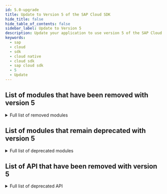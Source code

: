 ```yaml
---
id: 5.0-upgrade
title: Update to Version 5 of the SAP Cloud SDK
hide_title: false
hide_table_of_contents: false
sidebar_label: Update to Version 5
description: Update your application to use version 5 of the SAP Cloud SDK
keywords:
  - sap
  - cloud
  - sdk
  - cloud native
  - cloud sdk
  - sap cloud sdk
  - 5
  - Update
---
```


## List of modules that have been removed with version 5

<details>
    <summary>Full list of removed modules</summary>

- Blockchain:
  - `blockchain-business-services-sdk`
  - `blockchain-business-services-visibility`
  - `blockchain-client-fabric`
  - `blockchain-client-multichain`
  - `scp-blockchain`
- Neo related modules:
  - `auditlog-scp-neo`
  - `cloudplatform-connectivity-scp-neo`
  - `cloudplatform-core-scp-neo`
  - `scp-neo`
  - `security-scp-neo`
  - `tenant-scp-neo`
- Others:
  - `com.sap.cloud.sdk.archetypes:sdk-neo-javaee7`
  - `com.sap.cloud.sdk.plugins:plugins-parent`
  - `com.sap.cloud.sdk.plugins:scp-neo-maven-plugin`

</details>

## List of modules that remain deprecated with version 5

<details>
    <summary>Full list of deprecated modules</summary>

- `com.sap.cloud.sdk.s4hana:s4hana-connectivity`
- `com.sap.cloud.sdk.s4hana:s4hana-core`
- `com.sap.cloud.sdk.s4hana:rfc`
- `com.sap.cloud.sdk.datamodel:soap`
- `com.sap.cloud.sdk:sdk-sjb-bom`
- `com.sap.cloud.sdk.cloudplatform:auditlog-scp-cf`

</details>

## List of API that have been removed with version 5

<!-- vale off -->

<details>
  <summary>Full list of deprecated API</summary>
  <table>
    <thead>
      <tr>
        <td>
          <b>API</b>
        </td>
        <td>
          <b>Replacement</b>
        </td>
        <td>
          <b>Comment</b>
        </td>
      </tr>
    </thead>
    <tbody>
      <tr>
        <td>DefaultErpHttpDestination</td>
        <td>HttpDestination</td>
        <td>
          HttpDestination now automatically adds sap-client and sap-language
          headers defined on the destination
        </td>
      </tr>
      <tr>
        <td>ErpHttpDestination</td>
        <td>-</td>
        <td>No replacement necessary</td>
      </tr>
      <tr>
        <td>ErpHttpDestinationProperties</td>
        <td>-</td>
        <td>No replacement necessary</td>
      </tr>
      <tr>
        <td>ErpHttpDestinationUtils</td>
        <td>-</td>
        <td>No replacement necessary</td>
      </tr>
    </tbody>
  </table>
</details>

<!--
## Introduction

Version 5 of the SAP Cloud SDK is here and we highly recommend updating to it as soon as possible.
It brings various improvements while keeping the necessary adjustments to an absolute minimum.

There is a good chance that just bumping the version to `4.0.0` is already enough, without the need for any further adjustments.
In particular, updating may be straightforward if you are not using any deprecated API or spawn new threads.

:::note Release Blog Post
For more information also check out our [version 4 release blog post](https://blogs.sap.com/2022/10/20/version-4-of-the-sap-cloud-sdk-for-java-is-here/).
:::

## Before You Update

Before you increase the SAP Cloud SDK version to 4 it can be beneficial to migrate any usage of **deprecated API** first.
Follow the deprecation note of the Javadoc in case you are still using deprecated API from the SAP Cloud SDK.
All deprecated API is removed With version 4 (exception being audit logging).

 -->
<!-- vale off -->
<!--


<details>
    <summary>Full list of deprecated API</summary>

  <table>
    <thead>
        <tr>
            <td><b>API</b></td>
            <td><b>Replacement</b></td>
            <td><b>Comment</b></td>
        </tr>
    </thead>
    <tbody>
        <tr>
            <td>RequestAccessor</td>
            <td>RequestHeaderAccessor</td>
            <td></td>
        </tr>
        <tr>
            <td>RequestFacade</td>
            <td>RequestHeaderFacade</td>
            <td></td>
        </tr>
        <tr>
            <td>DefaultRequestFacade</td>
            <td>DefaultRequestHeaderFacade</td>
            <td></td>
        </tr>
        <tr>
            <td>RequestThreadContextListener</td>
            <td>RequestHeaderThreadContextListener</td>
            <td></td>
        </tr>
        <tr>
            <td>retrieveAccessTokenHeaderViaUserTokenExchange</td>
            <td>retrieveAccessTokenHeaderViaUserTokenGrant</td>
            <td></td>
        </tr>
        <tr>
            <td>retrieveAccessTokenViaUserTokenExchange</td>
            <td>retrieveAccessTokenViaUserTokenGrant</td>
            <td></td>
        </tr>
        <tr>
            <td>OAuth2ServiceSettings</td>
            <td>-</td>
            <td>Moved to `security` package</td>
        </tr>
        <tr>
            <td>ScpCfHttpDestination.Builder.uri</td>
            <td>ScpCfHttpDestination.builder(name, uri)</td>
            <td></td>
        </tr>
        <tr>
            <td>Default(Erp)HttpDestination.Builder.uri</td>
            <td>Default(Erp)HttpDestination.builder(uri)</td>
            <td></td>
        </tr>
        <tr>
            <td>Default(Erp)HttpDestination.Builder.network</td>
            <td>Default(Erp)HttpDestination.Builder.proxyType</td>
            <td></td>
        </tr>
        <tr>
            <td>DestinationHeaderProvider.getHeaders</td>
            <td>DestinationHeaderProvider.getHeaders</td>
            <td>Argument type changed to `DestinationRequestContext`</td>
        </tr>
        <tr>
            <td>ScpCfDestinationRetrievalStrategy.SUBSCRIBER_THEN_PROVIDER</td>
            <td>ScpCfDestinationRetrievalStrategy.CURRENT_TENANT_THEN_PROVIDER</td>
            <td></td>
        </tr>
        <tr>
            <td>ScpCfDestinationRetrievalStrategy.ALWAYS_SUBSCRIBER</td>
            <td>ScpCfDestinationRetrievalStrategy.CURRENT_TENANT</td>
            <td>Or use the new `ONLY_SUBSCRIBER`</td>
        </tr>
        <tr>
            <td>ScpNeoDestinationRetrievalStrategy.SUBSCRIBER_THEN_PROVIDER</td>
            <td>ScpNeoDestinationRetrievalStrategy.CURRENT_TENANT_THEN_PROVIDER</td>
            <td></td>
        </tr>
        <tr>
            <td>ScpNeoDestinationRetrievalStrategy.ALWAYS_SUBSCRIBER</td>
            <td>ScpNeoDestinationRetrievalStrategy.CURRENT_TENANT</td>
            <td>Or use the new `ONLY_SUBSCRIBER`</td>
        </tr>
        <tr>
            <td>CachingDecorator</td>
            <td>GenericDecorator</td>
            <td></td>
        </tr>
        <tr>
            <td>RetryConfiguration.ofDefaults</td>
            <td>RetryConfiguration.of</td>
            <td></td>
        </tr>
        <tr>
            <td>ResilienceDecorator.invalidateCache</td>
            <td>ResilienceDecorator.clearAllCacheEntries</td>
            <td>Or use the new `clearCache`</td>
        </tr>
        <tr>
            <td>ResilienceDecorationStrategy.invalidateCache</td>
            <td>ResilienceDecorationStrategy.clearAllCacheEntries</td>
            <td>Or use the new `clearCache`</td>
        </tr>
        <tr>
            <td>Resilience4jDecorationStrategy.invalidateCache</td>
            <td>Resilience4jDecorationStrategy.clearAllCacheEntries</td>
            <td>Or use the new `clearCache`</td>
        </tr>
        <tr>
            <td>CloudLoggerFactory</td>
            <td>LoggerFactory</td>
            <td></td>
        </tr>
        <tr>
            <td>(OData V2) .execute</td>
            <td>.executeRequest</td>
            <td></td>
        </tr>
        <tr>
            <td>(OData V2) .withErrorHandler</td>
            <td>-</td>
            <td>Catch the dedicated exceptions</td>
        </tr>
        <tr>
            <td>(OData V2) .getHeadersForRequestOnly</td>
            <td>.getHeaders</td>
            <td>There is no implicit metadata request anymore</td>
        </tr>
        <tr>
            <td>(OData V2) .getHeadersForRequestAndImplicitRequests</td>
            <td>.getHeaders</td>
            <td>There is no implicit metadata request anymore</td>
        </tr>
        <tr>
            <td>(OData V2) .onRequestOnly</td>
            <td>-</td>
            <td>There is no implicit metadata request anymore</td>
        </tr>
        <tr>
            <td>(OData V2) .onRequestAndImplicitRequests</td>
            <td>-</td>
            <td>There is no implicit metadata request anymore</td>
        </tr>
        <tr>
            <td>(OData V2) .cachingMetadata</td>
            <td>-</td>
            <td>There is no implicit metadata request anymore</td>
        </tr>
        <tr>
            <td>(OData V2) .withoutCachingMetadata</td>
            <td>-</td>
            <td>There is no implicit metadata request anymore</td>
        </tr>
        <tr>
            <td>(OData V2) .and</td>
            <td>.withHeaders</td>
            <td></td>
        </tr>
        <tr>
            <td>(OData V2) .toQuery</td>
            <td>.toRequest</td>
            <td></td>
        </tr>
        <tr>
            <td>(OData V2) .ignoringVersionIdentifier</td>
            <td>.matchAnyVersionIdentifier</td>
            <td>Or use the new `disableVersionIdentifier`</td>
        </tr>
        <tr>
            <td>MockUtil</td>
            <td>-</td>
            <td>Removed without replacement</td>
        </tr>
        <tr>
            <td>MockUtil.mockDestination</td>
            <td>DestinationAccessor.appendDestinationLoader</td>
            <td>Use `new DefaultDestinationLoader().registerDestination(...)`</td>
        </tr>
        <tr>
            <td>MockUtil.mockTenant</td>
            <td>TenantAccessor.executeWithTenant</td>
            <td></td>
        </tr>
        <tr>
            <td>MockUtil.mockPrincipal</td>
            <td>TenantAccessor.executeWithPrincipal</td>
            <td></td>
        </tr>
        <tr>
            <td>All classes in com.sap.cloud.sdk.s4hana.connectivity.rfc.servlet.response</td>
            <td>-</td>
            <td>Removed without replacement</td>
        </tr>
        <tr>
            <td>All classes in package com.sap.cloud.sdk.cloudplatform.servlet.exception</td>
            <td>-</td>
            <td>Removed without replacement</td>
        </tr>
        <tr>
            <td>All classes in package com.sap.cloud.sdk.cloudplatform.servlet.response</td>
            <td>-</td>
            <td>Removed without replacement</td>
        </tr>
    </tbody>
</table>

Note on the `MockUtil` class:
Most productive API allows for easy mocking already.
Please reach out to us directly if you use this class and are not sure how to replace it.

</details>

## Update Your POM.XML

 -->
<!-- vale on -->
<!--


Begin by upgrading the version to `4.0.0`.
Make sure to apply this for all the places where you declare the SAP Cloud SDK version.
Typically, this is the `sdk-bom` in the dependency management section.

In case you are using any of the code generators (OData, OpenAPI) also increase the version for those.

:::tip Verify the version
You can run `mvn dependency:tree | grep 'com.sap.cloud.sdk'` to verify that all entries are consistently on version 4.
:::

Finally, version 4 discontinued some (legacy) modules and plugins.
Most notably are:

- Usage analytics maven plugin
- Test utilities (contained the `MockUtil` class)

Remove them if they are present in your pom files.

<details>
    <summary>Full list of removed modules</summary>

- On-premise VDM:
  - `s4hana-api-odata-onpremise-2020`
  - `s4hana-api-odata-v4-onpremise-2020`
- DataModel - Enterprise Messaging:
  - `messaging-jms`
  - `messaging-generator`
  - `messaging-core`
  - `s4hana-api-messaging`
- Framework integrations (`com.sap.cloud.sdk.frameworks`)
  - `cxf`
  - `eclipselink`
  - `eclipselink-javaee`
  - `jaxrs-gson`
  - `jaxrs`
  - `javaee`
  - `liquibase`
  - `liquibase-javaee`
  - `togglz`
  - `spring-boot-multitenancy-scp-cf`
  - `spring-web`
- Testing utilities (`com.sap.cloud.sdk.testutil`)
  - `testutil-parent`
  - `testutil-core`
  - `testutil-resources`
- Currency Conversion (`com.sap.cloud.sdk.integration`)
  - `integration-object-currency-conversion-simple`
  - `integration-object-currency-conversion-simple-artifact`
  - `integration-object-currency-conversion-simple-srv`
  - `integration-parent`
  - `currency-conversion-adapter-simple-integration-objects-mrm`
  - `currency-conversion-adapter-simple-integration-objects`
  - `currency-conversion-core`
  - `currency-conversion-datamodel`
  - `currency-conversion-parent`
- Quality (`com.sap.cloud.sdk.quality`)
  - `common`
  - `httpclient-listener`
  - `listeners-all`
  - `odata-querylistener`
  - `pmd-plugin`
  - `pmd-rules`
  - `rfc-querylistener`
- Others:
  - `com.sap.cloud.sdk.services:graph`
  - `com.sap.cloud.sdk.services:recast-ai`
  - `com.sap.cloud.sdk.services:scp-machine-learning`
  - `com.sap.cloud.sdk.plugins:usage-analytics`
  - `com.sap.cloud.sdk.plugins:usage-analytics-maven-plugin`
  - `com.sap.cloud.sdk.cloudplatform:metering`
  - `com.sap.cloud.sdk.cloudplatform:metering-scp-neo`

</details>

### Managing Dependencies

With version 4 we also reduce the amount of dependencies the SAP Cloud SDK brings.
This gives you more flexibility and requires less dependency management.

Because the `sdk-bom` now brings fewer dependencies, you may need to add explicit version declarations to dependencies that were managed by the `sdk-bom`.
If this is the case Maven will inform you about it with a message similar to `'dependencies.dependency.version' for ... is missing`.

<details>
    <summary>Full list of dependencies removed from the BOM</summary>

- `io.swagger:swagger-annotations`
- `javax.validation:validation-api`
- `javax.ws.rs:javax.ws.rs-api`
- `javax.jms:javax.jms-api`
- `javax:javaee-api`
- `javax:javaee-web-api`
- `javax.ejb:javax.ejb-api`
- `org.hamcrest:hamcrest-core`
- `org.eclipse.persistence:eclipselink`
- `org.eclipse.persistence:javax.persistence`
- `org.liquibase:liquibase-core`
- `org.apache.commons:commons-csv`
- `org.apache.cxf:cxf-core`
- `org.apache.cxf:cxf-rt-management`
- `org.apache.cxf:cxf-rt-transports-http`
- `org.apache.cxf:cxf-rt-bindings-soap`
- `org.apache.cxf:cxf-rt-bindings-xml`
- `org.apache.cxf:cxf-rt-ws-addr`
- `org.apache.cxf:cxf-rt-ws-rm`
- `org.apache.cxf:cxf-rt-ws-policy`
- `org.apache.cxf:cxf-rt-ws-mex`
- `org.apache.cxf:cxf-rt-ws-security`
- `org.apache.cxf:cxf-rt-frontend-jaxws`
- `org.apache.cxf:cxf-rt-frontend-jaxrs`
- `org.apache.cxf:cxf-rt-rs-client`
- `org.apache.cxf:cxf-rt-rs-extension-providers`
- `org.apache.cxf:cxf-rt-rs-extension-search`
- `org.apache.cxf:cxf-rt-rs-security-cors`
- `org.apache.cxf:cxf-rt-rs-security-oauth2`
- `org.apache.cxf:cxf-rt-rs-security-xml`
- `org.apache.cxf:cxf-rt-rs-security-sso-saml`
- `org.slf4j:jul-to-slf4j`
- `org.slf4j:log4j-over-slf4j`
- `org.slf4j:slf4j-simple`
- `org.springframework:spring-framework-bom`
- `org.springframework:spring-security-bom`
- `org.togglz:togglz-core`
- `org.togglz:togglz-servlet`
- `org.togglz:togglz-console`
- `org.togglz:togglz-testing`
- `org.togglz:togglz-junit`
- `com.jayway.jsonpath:json-path`
- `com.fasterxml.jackson:jackson-bom`
- `com.google.guava:guava-testlib`
- `com.sap.cloud.servicesdk:odatav2-connectivity-sdk3`
- `com.sap.cloud.servicesdk:odata-v2-lib`
- `com.sap.cloud.servicesdk.prov:api`
- `com.sap.cloud.servicesdk.prov:odatav4`
- `com.sap.cloud.servicesdk.prov:odata2.web`
- `com.sap.cloud.servicesdk.prov:odata2.xsa`
- `com.sap.cloud.servicesdk.prov:odatav2-hybrid`
- `com.sap.cloud.servicesdk.prov:odatav2-prov`
- `com.sap.cloud:neo-javaee7-wp-api`
- `com.sap.cloud:neo-java-web-api`
- `com.sap.xs.java:xs-env`
- `com.sap.xs2.security:security-commons`
- `com.sap.xs2.security:java-container-security`
- `com.sap.conn.jco:com.sap.conn.jco.sapjco3`
- `com.sap.conn.jco:sapjco3`
- `com.sap.hcp.cf.logging:cf-java-logging-support-logback`
- `com.squareup.okhttp3:okhttp`

</details>

### Dependencies for the SAP Java Buildpack

If you are using the SAP Java Buildpack (SJB) together with a `.war` based deployment you should check out our new BOM dedicated to the SJB.
You can use the new BOM by replacing `sdk-bom` with `sdk-sjb-bom` in your dependency management section.

For more information and help in case of dependency problems refer to the [dedicated guide on managing dependencies](/docs/java/guides/manage-dependencies).

:::tip Check your setup
Run `mvn validate` to verify your updated project configuration.
:::

## Working with Threads and the ThreadContext

Up until now, working with threads was cumbersome.
Any code that runs a task in a **new thread / asynchronously** had to preserve the `ThreadContext` like so:

```java
ThreadContextExecutor executor = new ThreadContextExecutor();
Callable operationWithContext = () -> executor.execute(() -> operation());

invokeAsynchronously(operationWithContext);
```

With version 4 you can simplify your code for running asynchronous tasks with the newly introduced `ThreadContextExecutors`:

```java
Future runningTask = ThreadContextExecutors.submit(() -> operation());
```

The new API also integrates conveniently with CAP and can be integrated to work with Spring's `@Async`.
Refer to the [full documentation](../features/multi-tenancy/thread-context) for more details on these features.

## Get Support

Having trouble with any of the update steps?
Please don't hesitate to reach out to us!

You can find our [public and internal support channels here](/docs/overview/get-support).

## Further Changes

At this point the update is probably already complete.
There are more technically breaking API changes in version 4 that likely won't affect your project.
Still, they are listed here for completeness and easy access.

### OData

For the OData features most notable are:

- (OData V2) Change any reference of `UncheckedFilterExpression` to `ExpressionFluentHelper`
- (OData V2) Change any exception handling for `com.sap.cloud.sdk.odatav2.connectivity.ODataException`
  - Catch `com.sap.cloud.sdk.datamodel.odata.client.exception.*` instead
  - This should only apply for any usages of `get...OrFetch()` methods on entities

<details>
    <summary>Full list of OData related changes</summary>

- Remove `com.sap.cloud.sdk.s4hana.datamodel.odata.adapter.ODataCalendarAdapter` and child classes
  `ODataDateTimeAdapter`, `ODataDateTimeOffsetAdapter`, and `ODataTimeAdapter`.
- Remove the obsolete helper classes `FilterExpressionWrapper`, `UncheckedFilterExpression`, `FilterExpressionHelper` and `FilterFunction`
- The `ODataTypeValueSerializer` class has been removed as it is no longer needed with the removal of the `servicesdk` dependency
- Remove the obsolete class `com.sap.cloud.sdk.s4hana.connectivity.RequestBody`
- For OData v2 generated classes (the OData v2 VDM), the method signature has changed for lazily resolving navigation properties in entity classes.
  A checked exception is no longer thrown for methods named _fetchX()_ and _getXOrFetch()_:
  ```
  Entity entity;
  try {
    entity.fetchProperty();
    entity.getPropertyOrFetch()
  }
  catch( com.sap.cloud.sdk.odatav2.connectivity.ODataException e ) {
  }
  ```
  If you still want to evaluate the error details (like HTTP payload or status code), please feel free to explore the hierarchy and properties of our OData unchecked exception types.
- Removed the now obsolete method `VdmEntityUtil#fromFields`
- The modules `odata-client` and `odata-v4-core` have been moved out of beta state and are now considered stable
- The decprecated modules `s4hana-api-odata-onpremise-2020` and `s4hana-api-odata-v4-onpremise-2020` are removed

</details>

### Kubernetes

In case you are running on Kubernetes like Kyma or Gardener you can benefit from an improved integration with version `4.1.0` of the SAP Cloud SDK.

- Make sure your dependency tree contains the latest version of the [SAP BTP Environment Variable Access (aka Service Binding) Library](https://github.com/SAP/btp-environment-variable-access) (minimum `0.5.1`)
- Make sure to use the latest version of the [SAP BTP Service Operator](https://github.com/SAP/sap-btp-service-operator)
- Make sure your secrets are mounted under `/etc/secrets/sapbtp/`
- The `secretRootKey` parameter in bindings is no longer necessary
- Manually adding the service plan for XSUAA is no longer necessary

### CloudPlatform

On the `CloudPlatform` and related accessor classes the most notable changes are:

- The deprecated `RequestAccessor` has been replaced by the `RequestHeaderAccessor`
- The `RequestHeaderContainer` received minor changes to the collection types used
- The latest version of the [SAP BTP Service Operator](https://github.com/SAP/sap-btp-service-operator) is now supported

<details>
    <summary>Full list of CloudPlatform related changes</summary>

- Moved the `AuthTokenAccessor`, `AuthToken` classes and the `AuthTokenFacade` interface from the `security-scp-cf` into the `security` module.
  - Renamed `DefaultAuthTokenFacade` to `ScpCfAuthTokenFacade`.
  - Only functional implementation of `AuthTokenFacade` is the `ScpCfAuthTokenFacade` in the `security-scp-cf` module.
  - If no implementation of the facade interface can be found via the ServiceLoader pattern, all invocations on the `AuthTokenAccessor` will throw an Exception.
  - SCP CF related methods on the `AuthTokenAccessor` are removed from there and only accessible via the `ScpCfAuthTokenFacade`.
- Public API in `RequestHeaderContainer` has the following breaking changes:
  - `RequestHeaderContainer#getHeaderNames()` now returns a `List<String>` instead of `Set<String>`. Only headers which have at least one non-null value are returned by the method.
  - `RequestHeaderContainer#getHeaderValues()` now returns a `List<String>` instead of `Collection<String>`
  - `DefaultRequestHeaderContainer#fromMultiValueMap` also allows generic inputs to be passed.
    The signature of the method has changed from `DefaultRequestHeaderContainer#fromMultiValueMap( Map<String, Collection<String>> headers )` to `DefaultRequestHeaderContainer#fromMultiValueMap( Map<String, ? extends Iterable<String>> headers )`
- The `Accessor` (e.g. `TenantAccessor`) classes will now throw an `ThreadContextExecutionException` in their `executeWith` methods in case a custom `Facade` implementation is used that is not a (subtype of) `DefaultFacade`.
  This was changed to make a current shortcoming regarding the `executeWith` API apparent to users that are using a different `ThreadContext`.
  For example, when running in a CAP context, `TenantAccessor.executeWithTenant` doesn't correctly update the CDS Context so that the operation doesn't lead to the expected result.
  Before, this error would go unnoticed, which led to the wrong impression that everything was working as expected.
  Now, the aforementioned `ThreadContextExecutionException` will be thrown to make users aware of the issue.
- Introduce support for the [BTP Environment Variable Access](https://github.com/SAP/btp-environment-variable-access) (_Service Binding_) library.
  - The `ScpCfCloudPlatform` now offers a `setServiceBindingAccessor` method, which should be used instead of the `setEnvironmentVariableReader` method to override the access to the `VCAP_SERVICES` environment variable.
- Following public behavior in the `cloudplatform-core-scp-cf` module has been changed:
  - `ScpCfCloudPlatform#invalidateCaches`: The service bindings are no longer statically cached.
    Therefore, using the `invalidateCaches` method will no longer affect service bindings (for example as returned by the `getVcapServices` method)
  - `ScpCfCloudPlatform#getVcapServices`: This method will no longer thrown a `CloudPlatformException` in case no service bindings are found
- Following experimental classes in the `cloudplatform-core` module have been removed:
  - All classes in the `com.sap.cloud.sdk.cloudplatform.servicebinding` package
- experimental methods in the `cloudplatform-core-scp-cf` module have been removed:
  - `ScpCfCloudPlatform#setServiceBindingsRootLocation`
  - `ScpCfCloudPlatform#getServiceBindingsRootLocation`
  - `ScpCfCloudPlatform#setServiceBindingLoader`

</details>

### ThreadContext

:::caution
The `ThreadContext` interface and all related API have received substantial changes.

 -->
<!-- vale off -->
<!--


In most cases [the above mentioned change](#working-with-threads-and-the-threadcontext) should suffice.

If this is not the case for your project and you find yourself affected by any of the below changes please **reach out to us directly**.

 -->
<!-- vale on -->
<!--


:::

<details>
    <summary>Full list of ThreadContext related changes</summary>

- The `ThreadContext` interface received the following changes:
  - Method `Property<T> getProperty(String name)` has been replaced with `Try<T> getPropertyValue(String name)`
  - Method `setPropertyIfAbsent` has been changed to now accept a `Callable<Property<?>>` instead of `Callable<?>`
  - Enable `equals` and `hashCode` for `DefaultThreadContext`.
  - Method `getThread()` has been removed
- The `Property<T>` class has been expanded with convenience methods to decorate a callable:
  - `Callable<Property<?>> decorateCallable( Callable<?> valueGenerator )`
  - `Callable<Property<?>> decorateConfidentialCallable( Callable<?> valueGenerator )`
- `ThreadContextExecutor` changes:
  - `ThreadContext` instances are no longer implicitly shared when using `ThreadContextExecutor`. Instead:
  - `fromCurrentContext()` will duplicate the current context into a new context object
  - `fromNewContext()` will use a new, empty context object
  - `fromCurrentOrNewContext()` behaves like `fromCurrentContext` but will fall back to a new context, if none is available
  - `using(context)` will duplicate the provided context and its properties into a new context object
  - Duplicating the current context solves persistence and concurrency issues with dynamic thread life cycles.
  - Additionally, the `ThreadContext` is duplicated every time the `ThreadContextExecutor#execute` method is called.
  - Therefore, the steps `beforeDestroy()` and `afterDestroy()` are removed from the `ThreadContextListener`.
- `ThreadContextListener` has no longer access to values from a potential parent thread-context.
  Instead, any values from a potential parent context are already present and can be altered.
- The `ThreadContextDecorator` has been changed to now enable passing arbitrary `ThreadLocal` related data to new threads created via `DefaultThreadContextExecutorService`
  - The existing `SecurityThreadContextDecorator` has been improved to pass on the full security library's `SecurityContext`
  - The related `cds-integration-cloudsdk` module has been improved to pass on the full CDS `RequestContext`
  - The now obsolete `SecurityContextThreadContextListener` has been removed.
  - The `ScpNeoThreadContextDecorator` has been renamed to `ScpNeoThreadContextDecoratorInternal` and moved to `com.sap.cloud.sdk.cloudplatform.thread`. Additionally, it is no longer implementing the `ThreadContextDecorator` interface.
- Introduce a new API for running asynchronous tasks:
  - `ThreadContextExecutorService` is an extension of `ExecutorService` and can be used to submit `Callable` and `Runnable` tasks.
  - It will ensure the current (or a custom) `ThreadContext` is passed on to the newly scheduled `Thread`
  - Since it is an `ExecutorService` it can be passed to other frameworks and libraries that create new Threads, e.g. Springs `@Async`
  - `ThreadContextExecutors` gives static access to a single (default) instance of `ThreadContextExecutorService`
  - The `DefaultThreadContextExecutorService` is also customizable, e.g. to use a different `ThreadPool`
  - Update the `AbstractRequestEnsurer` to use a `ThreadContextExecutorService` by default to propagate the `ThreadContext` to its tasks.
  - Update the `ResilienceDecorationStrategy` to use a `ThreadContextExecutorService` by default to propagate the `ThreadContext` to its tasks.

</details>

### Others

The most notable remaining changes are:

- The OpenAPI generator has been updated to version `6.0.1`
- Minor class renaming in the modules `scp-workflow-cf` and `btp-business-rules`
- Marking formerly experimental API as stable, most prominently the OData V4 API

<details>
    <summary>Full list of other changes</summary>

- Update OpenAPI generator to version 6.0.1, bringing several improvements:
  - The generator now conforms to a [list of reserved keywords](https://openapi-generator.tech/docs/generators/java/#reserved-words) to prevent naming clashes
  - The generator now generates dedicated classes for some nested list types that were formerly only represented via `List<Object>`
- Enable customization of SAP Passport properties, e.g.
  - `SapPassportPostProcessor customProcessor = builder -> builder.withStaticPreviousSystemId("FooBar");`
  - `SapPassportAccessor.setPassportFacade(new SapPassportFacade(new SapPassportFactory(customProcessor));`
- The `RequestScopedHttpClientCache` has been removed in favor of the `DefaultHttpClientCache` (formerly known as `TimeScopedHttpClientCache` - see next note).
  This change renders the `HttpClientsThreadContextListener` useless, which is why this class has also been removed.
- The `TimeScopedHttpClientCache` has been renamed to `DefaultHttpClientCache`.
  It is replacing the removed `RequestScopedHttpClientCache` as the default implementation of `HttpClientCache` in the `HttpClientAccessor`.
  Furthermore, the isolation strategy has been changed: Http clients are now also cached in case either the current tenant or principal (or both) are missing.
- Minor re-namings of generated classes in `btp-business-rules`
  - `DecisionTableCell` to `DecisionTableCellInner`
  - `DecisionTableColumn` to `DecisionTableColumnInner`
  - `DecisionTableCondition` to `DecisionTableColumnInnerCondition`
  - `DecisionTableResult` to `DecisionTableColumnInnerResult`
  - `DecisionTableRow` to `DecisionTableRowInner`
  - `ElementValuesEnumeration` to `ElementValuesEnumerationInner`
  - `ErrorErrorDetails` to `ErrorErrorDetailsInner`
  - `StructureComponent` to `StructureComponentInner`
  - `StructureAssociation` to `StructureComponentInnerAssociation`
  - `StructureAssociationCondition` to `StructureComponentInnerAssociationConditionInner`
  - `StructureAssociationSource` to `StructureComponentInnerAssociationConditionInnerSource`
  - `StructureAssociationTarget` to `StructureComponentInnerAssociationConditionInnerTarget`
  - `TableParameter` to `TableParameterInner`
  - `TextBranches` to `TextBranchesInner`
  - `TextCondition` to `TextBranchesInnerCondition`
  - `TextOperation` to `TextBranchesInnerOperationInner`
  - `TextPredefined` to `TextPredefinedInner`
  - `StructureAssociationTarget` to `VocabularyInputInner`
- Minor re-namings of generated classes in `scp-workflow-cf`
  - `ErrorMessageErrorDetails` to `ErrorMessageErrorDetailsInner`
  - `AttachmentsContextGroups`to `AttachmentsContextGroupsValue`
  - `AttachmentsContextRefs`to `AttachmentsContextGroupsValueRefsInner`
  - `FormMetadataWorkflowDefinitions`to `FormMetadataWorkflowDefinitionsInner`
  - `TechnicalErrorErrorDetails`to `TechnicalErrorErrorDetailsInner`
- Stabilize the following, formerly marked experimental, API:
  - In package `com.sap.cloud.sdk.cloudplatform.resilience` stabilise:
    - `CacheFilter` class
    - `ResilienceDecorationStrategy.clearCache()`
    - `ResilienceDecorator.clearCache()`
  - In package `com.sap.cloud.sdk.frameworks.resilience4j` stabilise:
    - `Resilience4jDecorationStrategy.clearCache()`
    - `Resilience4jDecorationStrategy.Resilience4jDecorationStrategyBuilder` static class
  - In package `com.sap.cloud.sdk.cloudplatform.connectivity` stabilise:
    - Constructor `ScpCfDestinationLoader( Duration timeLimiterTimeout )`
    - `ScpCfDestinationTokenExchangeStrategy` class and all related API
    - `ScpCfServiceDestinationLoader` class and all related API
    - `SecurityConfigurationStrategy` class and all related API
    - `appendDestinationLoader` and `prependDestinationLoader` on `DestinationAccessor`
    - `WrappedDestination` class
  - In module `security`
    - `Audience`
    - `ClientCertificate`
    - `DefaultPrincipal`
    - `getAuthorizationsByAudience()` in `Principal`
  - In module `security-scp-cf`
    - `OAuth2ServiceProvider`
    - `OAuth2ServiceSettings`
    - `OAuth2TokenServiceCache`
    - `SecurityContextThreadContextDecorator`
  - In module `odata-v4-core`
    - `BatchResponse` and `of()` in `BatchResponse`
    - `BoundAction`
    - `BoundFunction`
    - `BoundOperation`
    - `toRequest()` in `RequestBuilder`
    - `SimpleProperty`
    - `VdmComplex`
    - `VdmEntity`
    - `VdmEntitySet`
    - `VdmEntityUtil`
    - `VdmEnum`
    - `VdmObject`
  - In module `rfc`
    - `RemoteFunctionCache`
    - `SoapNamespace`

</details>
 -->
